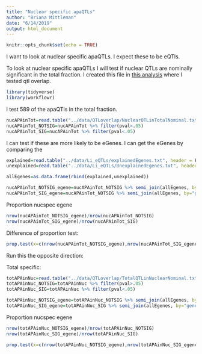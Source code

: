 ```yaml
---
title: "Nuclear specific apaQTLs"
author: "Briana Mittleman"
date: "6/14/2019"
output: html_document
---
```


```r
knitr::opts_chunk$set(echo = TRUE)
```

I want to look at nuclear specific apaQTLs. I expect these to be eQTls.

To look at nuclear specific apaQTLs I will test if nuclear QTLs are nominally significant in the total fraction. I created this file in [this analysis](apaQTLoverlap.html) where I tested qtl overlap.  


```r
library(tidyverse)
library(workflowr)
```


I test 589 of the apaQTls in the total fraction.
```r
nucAPAinTot=read.table("../data/QTLoverlap/NuclearQTLinTotalNominal.txt", header = F, stringsAsFactors = F, col.names=c("peakID", "snp", "dist", "pval", "slope")) %>% separate(peakID,into=c("chr", "start", "end", "geneID"),sep=":" ) %>% separate(geneID, into=c("gene", "loc", "strand", "peakNum"), sep="_")
nucAPAinTot_NOTSIG=nucAPAinTot %>% filter(pval>.05)
nucAPAinTot_SIG=nucAPAinTot %>% filter(pval<.05)
```


I can test if these are more likely to be eGenes. I can get the eGenes by comparing the 

```r
explained=read.table("../data/Li_eQTLs/explainedEgenes.txt", header = F, stringsAsFactors = F, col.names = c("gene"))
unexplained=read.table("../data/Li_eQTLs/UnexplainedEgenes.txt", header = F, stringsAsFactors = F, col.names = c("gene"))

allEgenes=as.data.frame(rbind(explained,unexplained))
```


```r
nucAPAinTot_NOTSIG_egene=nucAPAinTot_NOTSIG %>% semi_join(allEgenes, by="gene")
nucAPAinTot_SIG_egene=nucAPAinTot_NOTSIG %>% semi_join(allEgenes, by="gene")
```



Proportion nucspec egene

```r
nrow(nucAPAinTot_NOTSIG_egene)/nrow(nucAPAinTot_NOTSIG)
nrow(nucAPAinTot_SIG_egene)/nrow(nucAPAinTot_SIG)

```


Difference of proportion test: 

```r
prop.test(x=c(nrow(nucAPAinTot_NOTSIG_egene),nrow(nucAPAinTot_SIG_egene)),n=c(nrow(nucAPAinTot_NOTSIG),nrow(nucAPAinTot_SIG)))
```

Run this the opposite direction:

Total specific:  
```r
totAPAinNuc=read.table("../data/QTLoverlap/TotalQTLinNuclearNominal.txt", header = F, stringsAsFactors = F, col.names=c("peakID", "snp", "dist", "pval", "slope")) %>% separate(peakID,into=c("chr", "start", "end", "geneID"),sep=":" ) %>% separate(geneID, into=c("gene", "loc", "strand", "peakNum"), sep="_")
totAPAinNuc_NOTSIG=totAPAinNuc %>% filter(pval>.05)
totAPAinNuc_SIG=totAPAinNuc %>% filter(pval<.05)

```

```r
totAPAinNuc_NOTSIG_egene=totAPAinNuc_NOTSIG %>% semi_join(allEgenes, by="gene")
totAPAinNuc_SIG_egene=totAPAinNuc_SIG %>% semi_join(allEgenes, by="gene")
```



Proportion nucspec egene

```r
nrow(totAPAinNuc_NOTSIG_egene)/nrow(totAPAinNuc_NOTSIG)
nrow(totAPAinNuc_SIG_egene)/nrow(totAPAinNuc_SIG)

```

```r
prop.test(x=c(nrow(totAPAinNuc_NOTSIG_egene),nrow(totAPAinNuc_SIG_egene)),n=c(nrow(totAPAinNuc_NOTSIG),nrow(totAPAinNuc_SIG)))
```
